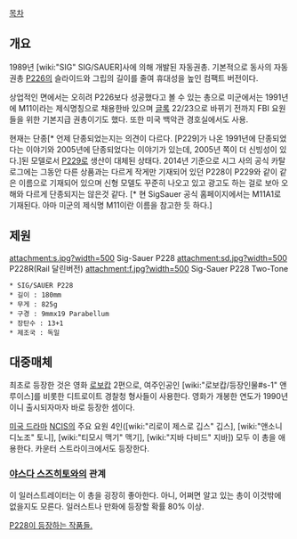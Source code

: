 [[목차]]
== 개요 ==
1989년 [wiki:"SIG" SIG/SAUER]사에 의해 개발된 자동권총. 기본적으로 동사의 자동권총 [[P226]]의 슬라이드와 그립의 길이를 줄여 휴대성을 높인 컴팩트 버전이다.

상업적인 면에서는 오히려 P226보다 성공했다고 볼 수 있는 총으로 미군에서는 1991년에 M11이라는 제식명칭으로 채용한바 있으며 [[글록]] 22/23으로 바뀌기 전까지 FBI 요원들을 위한 기본지급 권총이기도 했다. 또한 미국 백악관 경호실에서도 사용.

현재는 단종[* 언제 단종되었는지는 의견이 다르다. [P229]가 나온 1991년에 단종되었다는 이야기와 2005년에 단종되었다는 이야기가 있는데, 2005년 쪽이 더 신빙성이 있다.]된 모델로서 [[P229]]로 생산이 대체된 상태다. 2014년 기준으로 시그 사의 공식 카탈로그에는 그동안 다른 상품과는 다르게 작게만 기재되어 있던 P228이 P229와 같이 같은 이름으로 기재되어 있으며 신형 모델도 꾸준히 나오고 있고 광고도 하는 걸로 보아 오해와 다르게 단종되지는 않은것 같다. [* 현 SigSauer 공식 홈페이지에서는 M11A1로 기재된다. 아마 미군의 제식명 M11이란 이름을 참고한 듯 하다.]

== 제원 ==
attachment:s.jpg?width=500
Sig-Sauer P228
attachment:sd.jpg?width=500
P228R(Rail 달린버전)
attachment:f.jpg?width=500
Sig-Sauer P228 Two-Tone

 * SIG/SAUER P228
 * 길이 : 180mm 
 * 무게 : 825g
 * 구경 : 9mmx19 Parabellum
 * 장탄수 : 13+1
 * 제조국 : 독일

== 대중매체 ==
최초로 등장한 것은 영화 [[로보캅]] 2편으로, 여주인공인 [wiki:"로보캅/등장인물#s-1" 앤 루이스]를 비롯한 디트로이트 경찰청 형사들이 사용한다. 영화가 개봉한 연도가 1990년이니 출시되자마자 바로 등장한 셈이다.

[[미국 드라마]] [[NCIS]]의 주요 요원 4인([wiki:"리로이 제스로 깁스" 깁스], [wiki:"앤소니 디노조" 토니], [wiki:"티모시 맥기" 맥기], [wiki:"지바 다비드" 지바]) 모두 이 총을 애용한다. 카운터 스트라이크에서도 등장한다. 

=== [[야스다 스즈히토]]와의 관계 ===
이 일러스트레이터는 이 총을 굉장히 좋아한다. 아니, 어쩌면 알고 있는 총이 이것밖에 없을지도 모른다. 일러스트나 만화에 등장할 확률 80% 이상.


[http://www.imfdb.org/wiki/P220#SIG-Sauer_P228 P228이  등장하는 작품들.]
